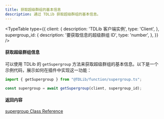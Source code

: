 ```yaml
---
title: 获取超级群组的基本信息
description: 通过 TDLib 获取超级群组的基本信息。
---
```


<TypeTable
  type={{
    client: {
      description:
        'TDLib 客户端实例',
      type: 'Client',
    },
    supergroup_id: {
      description: '要获取信息的超级群组 ID',
      type: 'number',
    },
  }}
/>



#### 获取超级群组信息
可以使用 TDLib 的 `getSupergroup` 方法来获取超级群组的基本信息。以下是一个示例代码，展示如何在插件中实现这一功能：

```ts title="SupergroupInfo.ts"
import { getSupergroup } from "@TDLib/function/supergroup.ts";

const supergroup = await getSupergroup(client, supergroup_id);
```
#### 返回内容
[supergroup Class Reference](https://core.telegram.org/tdlib/docs/classtd_1_1td__api_1_1supergroup.html)